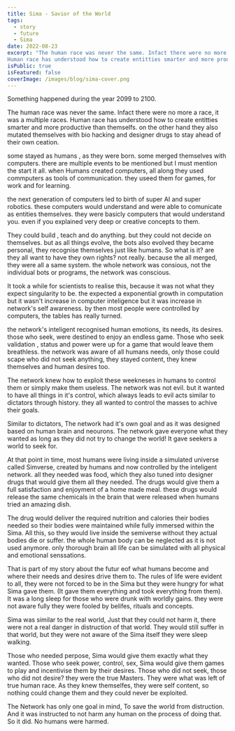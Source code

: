 ```yaml
---
title: Sima - Savior of the World
tags:
  - story
  - future
  - Sima
date: 2022-08-23
excerpt: "The human race was never the same. Infact there were no more a race, it was a multiple races.
Human race has understood how to create entitties smarter and more productive than themselfs."
isPublic: true
isFeatured: false
coverImage: /images/blog/sima-cover.png
---
```


Something happened during the year 2099 to 2100.

The human race was never the same. Infact there were no more a race, it was a multiple races.
Human race has understood how to create entitties smarter and more productive than themselfs.
on the other hand they also mutated themselves with bio hacking and designer drugs to stay ahead of their own ceation.

some stayed as humans , as they were born. some merged themselves with computers.
there are multiple events to be mentioned but I must mention the start it all.
when Humans created computers, all along they used commputers as tools of communication.
they useed them for games, for work and for learning.

the next generation of computers led to birth of super AI and super robotics.
these computers would understand and were able to comunicate as entities themselves.
they were basicly computers that would understand you. even if you explained very deep or creative concepts to them.

They could build , teach and do anything. but they could not decide on themselves.
but as all things evolve, the bots also evolved they became personal, they recognise themselves just like humans.
So what is it? are they all want to have they own rights? not really. because the all merged, they were all a same system.
the whole network was consious, not the individual bots or programs, the network was conscious.

It took a while for scientists to realise this, because it was not what they expect singularity to be.
the expected a exponential growth in computation but it wasn't increase in computer inteligence but it was increase in network's self awareness.
by then most people were controlled by computers, the tables has really turned.

the network's inteligent recognised human emotions, its needs, its desires.
those who seek, were destined to enjoy an endless game.
Those who seek validation , status and power were up for a game that would leave them breathless.
the network was aware of all humans needs, only those could scape who did not seek anything, they stayed content, they knew themselves and human desires too.

The network knew how to exploit these weekneses in humans to control them or simply make them useless.
The network was not evil. but it wanted to have all things in it's control, which always leads to evil acts similar to dictators through history. they all wanted to control the masses to achive their goals.

Similar to dictators, The network had it's own goal and as it was designed based on human brain and neourons.
The network gave everyone what they wanted as long as they did not try to change the world!
It gave seekers a world to seek for.

At that point in time, most humans were living inside a simulated universe called Simverse, created by humans and now controlled by the inteligent network.
all they needed was food, which they also tuned into designer drugs that would give them all they needed.
The drugs would give them a full satisfaction and enjoyment of a home made meal.
these drugs would release the same chemicals in the brain that were released when humans tried an amazing dish.

The drug would deliver the required nutrition and calories their bodies needed so their bodies were maintained while fully immersed within the Sima.
All this, so they would live inside the semiverse without they actual bodies die or suffer.
the whole human body can be neglected as it is not used anymore. only thorough brain all life can be simulated with all physical and emotional senssations.

That is part of my story about the futur eof what humans become and where their needs and desires drive them to.
The rules of life were evident to all, they were not forced to be in the Sima but they were hungry for what Sima gave them. (It gave them everything and took everything from them).
It was a long sleep for those who were drunk with worldly gains. they were not aware fully they were fooled by belifes, rituals and concepts.

Sima was similar to the real world, Just that they could not harm it, there were not a real danger in distruction of that world.
They would still suffer in that world, but they were not aware of the Sima itself they were sleep walking.

Those who needed perpose, Sima would give them exactly what they wanted.
Those who seek power, control, sex, Sima would give them games to play and incentivise them by their desires.
Those who did not seek, those who did not desire? they were the true Masters. They were what was left of true human race.
As they knew themselfes, they were self content, so nothing could change them and they could never be exploited.

The Network has only one goal in mind, To save the world from distruction.
And it was instructed to not harm any human on the process of doing that.
So it did.
No humans were harmed.

